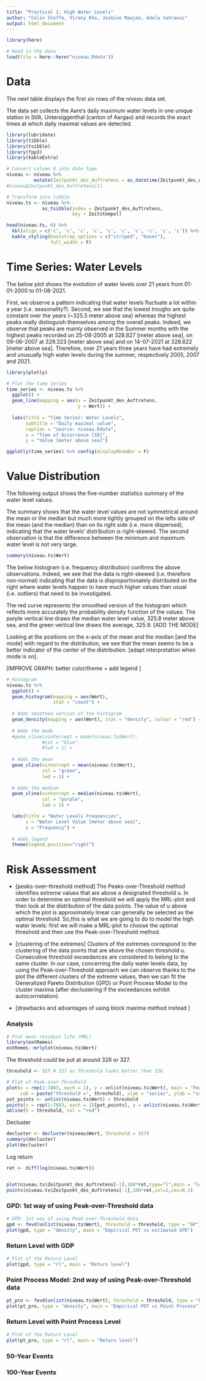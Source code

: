 ```yaml
---
title: "Practical 1: High Water Levels"
author: "Colin Steffe, Virany Kho, Jasmine Mawjee, Adela Sahraoui"
output: html_document
---
```


```r

library(here)

# Read in the data
load(file = here::here("niveau.Rdata"))

```

# Data

The next table displays the first six rows of the *niveau* data set. 

The data set collects the Aare's daily maximum water levels in one unique station in Stilli, Untersiggenthal (canton of Aargau) and records the exact times at which daily maximal values are detected. 

```r

library(lubridate)
library(tibble)
library(tsibble)
library(fpp3)
library(kableExtra)

# Convert column 8 into date type
niveau <- niveau %>%
          mutate(Zeitpunkt_des_Auftretens = as_datetime(Zeitpunkt_des_Auftretens))
#niveau$Zeitpunkt_des_Auftretens[1]

# Transform into tibble
niveau.ts <- niveau %>%
             as_tsibble(index = Zeitpunkt_des_Auftretens,
                        key = Zeitstempel)

head(niveau.ts, 6) %>%
  kbl(align = c('c', 'c', 'c', 'c', 'c', 'c', 'c', 'c', 'c', 'c')) %>%
  kable_styling(bootstrap_options = c("striped", "hover"), 
                full_width = F)  

```

# Time Series: Water Levels

The below plot shows the evolution of water levels over 21 years from 01-01-2000 to 01-08-2021. 

First, we observe a pattern indicating that water levels fluctuate a lot within a year (i.e. seasonality?). Second, we see that the lowest troughs are quite constant over the years (~325.5 meter above sea) whereas the highest peaks really distinguish themselves among the overall peaks. Indeed, we observe that peaks are mainly observed in the Summer months with the highest peaks recorded on 25-08-2005 at 328.827 [meter above sea], on 09-06-2007 at 329.323 [meter above sea] and on 14-07-2021 at 328.622 [meter above sea]. Therefore, over 21 years three years have had extremely and unusually high water levels during the summer, respectively 2005, 2007 and 2021. 

```r

library(plotly)

# Plot the time series
time_series <- niveau.ts %>% 
  ggplot() + 
  geom_line(mapping = aes(x = Zeitpunkt_des_Auftretens, 
                          y = Wert)) +
  
  labs(title = "Time Series: Water Levels",
       subtitle = "Daily maximal value",
       caption = "source: niveau.Rdata",
       x = "Time of Occurrence [1D]",
       y = "Value [meter above sea]") 

ggplotly(time_series) %>% config(displayModeBar = F)

```

# Value Distribution

The following output shows the five-number statistics summary of the water level values. 

The summary shows that the water level values are not symmetrical around the mean or the median but much more tightly grouped on the lefts side of the mean (and the median) than on its right side (i.e. more dispersed), indicating that the water levels' distribution is right-skewed. The second observation is that the difference between the minimum and maximum water level is not very large. 

```r

summary(niveau.ts$Wert)

```

The below histogram (i.e. frequency distribution) confirms the above observations. Indeed, we see that the data is right-skewed (i.e. therefore non-normal) indicating that the data is disproportionately distributed on the right where water levels happen to have much higher values than usual (i.e. outliers) that need to be investigated.     

The red curve represents the smoothed version of the histogram which reflects more accurately the probability density function of the values. The purple vertical line draws the median water level value, 325.8 meter above sea, and the green vertical line draws the average, 325.9. [ADD THE MODE]

Looking at the positions on the x-axis of the mean and the median [and the mode] with regard to the distribution, we see that the mean seems to be a better indicator of the center of the distribution. [adapt interpretation when mode is on].

[IMPROVE GRAPH: better color/theme + add legend ]

```r

# Histogram
niveau.ts %>% 
  ggplot() + 
  geom_histogram(mapping = aes(Wert),
                 stat = "count") +
  
  # Adds smoothed version of the histogram
  geom_density(mapping = aes(Wert), stat = "density", colour = "red") + 
  
  # Adds the mode
  #geom_vline(xintercept = mode(niveau.ts$Wert),       
             #col = "blue",
             #lwd = 1) +
  
  # Adds the mean
  geom_vline(xintercept = mean(niveau.ts$Wert),       
             col = "green",
             lwd = 1) +
  
  # Adds the median
  geom_vline(xintercept = median(niveau.ts$Wert),       
             col = "purple",
             lwd = 1) +

  labs(title = "Water Levels Frequencies",
       x = "Water Level Value [meter above sea]",
       y = "Frequency") +
  
  # Adds legend
  theme(legend.position="right")

```

# Risk Assessment

- [peaks-over-threshold method]
The Peaks-over-Threshold method identifies extreme values that are above a designated threshold u. In order to determine an optimal threshold we will apply the MRL-plot and then look at the distribution of the data points. The value of u above which the plot is approximately linear can generally be selected as the optimal threshold. So,this is what we are going to do to model the high water levels: first we will make a MRL-plot to choose the optimal threshold and then use the Peak-over-Threshold method.

- [clustering of the extremes]
Clusters of the extremes correspond to the clustering of the data points that are above the chosen threshold u.
Consecutive threshold exceedances are considered to belong to the same cluster.
In our case, concerning the daily water levels data, by using the Peak-over-Threshold approach we can observe thanks to the plot the different clusters of the extreme values, then we can fit the Generalized Pareto Distribution (GPD) or Point Process Model to the cluster maxima (after declustering if the exceedances exhibit autocorrrelation).

- [drawbacks and advantages of using block maxima method instead ]


### Analysis

```r

# Plot mean residual life (MRL)
library(extRemes)
extRemes::mrlplot(niveau.ts$Wert)

```

The threshold could be put at around 326 or 327.

```r

threshold <- 327 # 327 as Threshold looks better than 326

# Plot of Peak-over-Threshold
plot(x = rep(1:7883, each = 1), y = unlist(niveau.ts$Wert), main = "Peak Over Thresholds",
     sub = paste("threshold =", threshold), xlab = "series", ylab = "value")
pot_points <- unlist(niveau.ts$Wert) > threshold
points(x = rep(1:7883, each = 1)[pot_points], y = unlist(niveau.ts$Wert)[pot_points], col = "red")
abline(h = threshold, col = "red")

```

Decluster 
```r
decluster <- decluster(niveau$Wert, threshold = 327)
summary(decluster)
plot(decluster)
```

Log return

```r
ret <- diff(log(niveau.ts$Wert))


plot(niveau.ts$Zeitpunkt_des_Auftretens[-1],100*ret,type="l",main = "log return over time",xlab="Time",ylab="log return in %",col=1)
points(niveau.ts$Zeitpunkt_des_Auftretens[-1],100*ret,col=2,cex=0.1)
```


### GPD: 1st way of using Peak-over-Threshold data
```r
# GPD: 1st way of using Peak-over-Threshold data
gpd <- fevd(unlist(niveau.ts$Wert), threshold = threshold, type = "GP")
plot(gpd, type = "density", main = "Empirical POT vs estimated GPD")

```


### Return Level with GDP
```r
# Plot of the Return Level
plot(gpd, type = "rl", main = "Return level")

```


### Point Process Model: 2nd way of using Peak-over-Threshold data
```r
pt_pro <- fevd(unlist(niveau.ts$Wert), threshold = threshold, type = "PP")
plot(pt_pro, type = "density", main = "Empirical POT vs Point Process")

```


### Return Level with Point Process Level
```r
# Plot of the Return Level
plot(pt_pro, type = "rl", main = "Return level")
```

### 50-Year Events

### 100-Year Events
